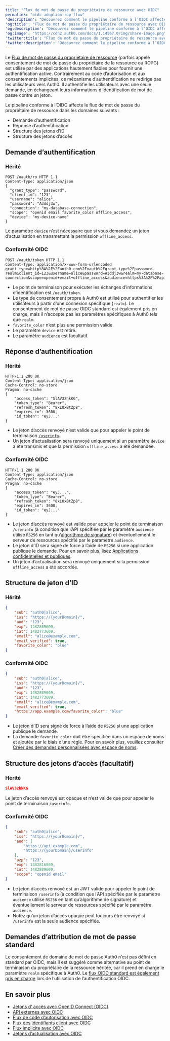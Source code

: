 ```yaml
---
title: "Flux de mot de passe du propriétaire de ressource avec OIDC"
permalink: "oidc-adoption-rop-flow"
'description': "Découvrez comment le pipeline conforme à l’OIDC affecte le flux de mot de passe du propriétaire de la ressource."
'og:title': "Flux de mot de passe du propriétaire de ressource avec OIDC"
'og:description': "Découvrez comment le pipeline conforme à l’OIDC affecte le flux de mot de passe du propriétaire de la ressource."
'og:image': "https://cdn2.auth0.com/docs/1.14567.0/img/share-image.png"
'twitter:title': "Flux de mot de passe du propriétaire de ressource avec OIDC"
'twitter:description': "Découvrez comment le pipeline conforme à l’OIDC affecte le flux de mot de passe du propriétaire de la ressource."
---
```


Le [Flux de mot de passe du propriétaire de ressource](/docs/fr-ca/get-started/authentication-and-authorization-flow/resource-owner-password-flow) (parfois appelé consentement de mot de passe du propriétaire de la ressource ou ROPG) est utilisé par des applications hautement fiables pour fournir une authentification active. Contrairement au code d’autorisation et aux consentements implicites, ce mécanisme d’authentification ne redirige pas les utilisateurs vers Auth0. Il authentifie les utilisateurs avec une seule demande, en échangeant leurs informations d’identification de mot de passe contre un jeton.

Le pipeline conforme à l’OIDC affecte le flux de mot de passe du propriétaire de ressource dans les domaines suivants :

* Demande d’authentification
* Réponse d’authentification
* Structure des jetons d’ID
* Structure des jetons d’accès

## Demande d’authentification

### Hérité

``` lines
POST /oauth/ro HTTP 1.1
Content-Type: application/json
{
  "grant_type": "password",
  "client_id": "123",
  "username": "alice",
  "password": "A3ddj3w",
  "connection": "my-database-connection",
  "scope": "openid email favorite_color offline_access",
  "device": "my-device-name"
}
```

Le paramètre `device` n’est nécessaire que si vous demandez un jeton d’actualisation en transmettant la permission `offline_access`.

### Conformité OIDC

``` lines
POST /oauth/token HTTP 1.1
Content-Type: application/x-www-form-urlencoded
grant_type=http%3A%2F%2Fauth0.com%2Foauth%2Fgrant-type%2Fpassword-realm&client_id=123&username=alice&password=A3ddj3w&realm=my-database-connection&scope=openid+email+offline_access&audience=https%3A%2F%2Fapi.example.com
```

* Le point de terminaison pour exécuter les échanges d’informations d’identification est `/oauth/token`.
* Le type de consentement propre à Auth0 est utilisé pour authentifier les utilisateurs à partir d’une connexion spécifique (`realm`). Le consentement de mot de passe OIDC standard est également pris en charge, mais il n’accepte pas les paramètres spécifiques à Auth0 tels que `realm`.
* `favorite_color` n’est plus une permission valide.
* Le paramètre `device` est retiré.
* Le paramètre `audience` est facultatif.

## Réponse d’authentification

### Hérité

``` lines
HTTP/1.1 200 OK
Content-Type: application/json
Cache-Control: no-store
Pragma: no-cache
{
    "access_token": "SlAV32hkKG",
    "token_type": "Bearer",
    "refresh_token": "8xLOxBtZp8",
    "expires_in": 3600,
    "id_token": "eyJ..."
}
```

* Le jeton d’accès renvoyé n’est valide que pour appeler le point de terminaison [`/userinfo`](/docs/fr-ca/api/authentication#get-user-info).
* Un jeton d’actualisation sera renvoyé uniquement si un paramètre `device` a été transmis et que la permission `offline_access` a été demandée.

### Conformité OIDC

``` lines
HTTP/1.1 200 OK
Content-Type: application/json
Cache-Control: no-store
Pragma: no-cache
{
    "access_token": "eyJ...",
    "token_type": "Bearer",
    "refresh_token": "8xLOxBtZp8",
    "expires_in": 3600,
    "id_token": "eyJ..."
}
```

* Le jeton d’accès renvoyé est valide pour appeler le point de terminaison `/userinfo` (à condition que l’API spécifiée par le paramètre `audience` utilise `RS256` en tant qu’[algorithme de signature](/docs/fr-ca/get-started/applications/signing-algorithms)) et éventuellement le serveur de ressources spécifié par le paramètre `audience`.
* Le jeton d’ID sera signé de force à l’aide de `RS256` si une application publique le demande. Pour en savoir plus, lisez [Applications confidentielles et publiques](/docs/fr-ca/get-started/applications/confidential-and-public-applications).
* Un jeton d’actualisation sera renvoyé uniquement si la permission `offline_access` a été accordée.

## Structure de jeton d’ID

### Hérité

```json lines
{
    "sub": "auth0|alice",
    "iss": "https://{yourDomain}/",
    "aud": "123",
    "exp": 1482809609,
    "iat": 1482773609,
    "email": "alice@example.com",
    "email_verified": true,
    "favorite_color": "blue"
}
```

### Conformité OIDC

```json lines
{
    "sub": "auth0|alice",
    "iss": "https://{yourDomain}/",
    "aud": "123",
    "exp": 1482809609,
    "iat": 1482773609,
    "email": "alice@example.com",
    "email_verified": true,
    "https://app.example.com/favorite_color": "blue"
}
```

* Le jeton d’ID sera signé de force à l’aide de `RS256` si une application publique le demande.
* La demande `favorite_color` doit être spécifiée dans un espace de noms et ajoutée par le biais d’une règle. Pour en savoir plus, veuillez consulter [Créer des demandes personnalisées avec espace de noms](/docs/fr-ca/secure/tokens/json-web-tokens/create-custom-claims).

## Structure des jetons d’accès (facultatif)

### Hérité

```json lines
SlAV32hkKG
```

Le jeton d’accès renvoyé est opaque et n’est valide que pour appeler le point de terminaison `/userinfo`.

### Conformité OIDC

```json lines
{
    "sub": "auth0|alice",
    "iss": "https://{yourDomain}/",
    "aud": [
        "https://api.example.com",
        "https://{yourDomain}/userinfo"
    ],
    "azp": "123",
    "exp": 1482816809,
    "iat": 1482809609,
    "scope": "openid email"
}
```

* Le jeton d’accès renvoyé est un <Tooltip href="/docs/fr-ca/glossary?term=json-web-token" tip="Jeton Web JSON (JWT)
Format standard de jeton d’ID (et souvent de jeton d’accès) utilisé pour représenter en toute sécurité des demandes entre deux parties." cta="Voir le glossaire">JWT</Tooltip> valide pour appeler le point de terminaison `/userinfo` (à condition que l’API spécifiée par le paramètre `audience` utilise `RS256` en tant qu’algorithme de signature) et éventuellement le serveur de ressources spécifié par le paramètre `audience`.
* Notez qu’un jeton d’accès opaque peut toujours être renvoyé si `/userinfo` est la seule <Tooltip data-tooltip-id="react-containers-DefinitionTooltip-1" tip="">audience</Tooltip> spécifiée.

## Demandes d’attribution de mot de passe standard

Le consentement de domaine de mot de passe Auth0 n’est pas défini en standard par OIDC, mais il est suggéré comme alternative au point de terminaison du propriétaire de la ressource héritée, car il prend en charge le paramètre `realm` spécifique à Auth0. Le [flux OIDC standard est également pris en charge](/docs/fr-ca/get-started/authentication-and-authorization-flow/resource-owner-password-flow) lors de l’utilisation de l’authentification OIDC.

## En savoir plus

* [Jetons d’ accès avec OpenID Connect (OIDC)](/docs/fr-ca/authenticate/login/oidc-conformant-authentication/oidc-adoption-access-tokens)
* [API externes avec OIDC](/docs/fr-ca/authenticate/login/oidc-conformant-authentication/oidc-adoption-apis)
* [Flux de code d’autorisation avec OIDC](/docs/fr-ca/authenticate/login/oidc-conformant-authentication/oidc-adoption-auth-code-flow)
* [Flux des identifiants client avec OIDC](/docs/fr-ca/authenticate/login/oidc-conformant-authentication/oidc-adoption-client-credentials-flow)
* [Flux implicite avec OIDC](/docs/fr-ca/authenticate/login/oidc-conformant-authentication/oidc-adoption-implicit-flow)
* [Jetons d’actualisation avec OIDC](/docs/fr-ca/authenticate/login/oidc-conformant-authentication/oidc-adoption-refresh-tokens)